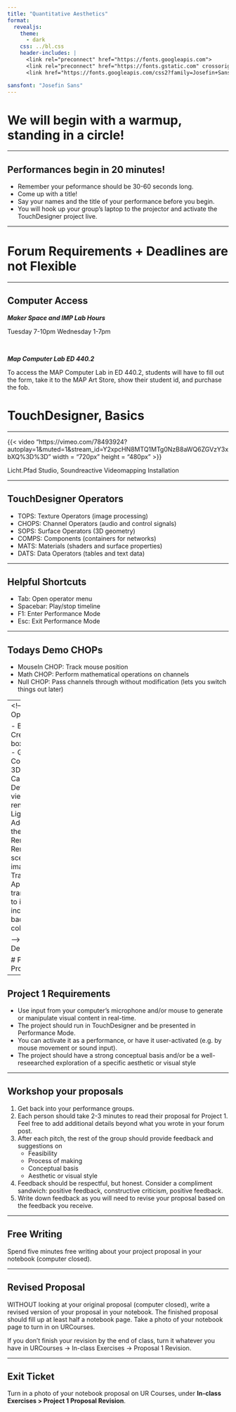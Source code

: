 ```yaml
---
title: "Quantitative Aesthetics"
format:
  revealjs:
    theme: 
      - dark
    css: ../bl.css
    header-includes: |
      <link rel="preconnect" href="https://fonts.googleapis.com">
      <link rel="preconnect" href="https://fonts.gstatic.com" crossorigin>
      <link href="https://fonts.googleapis.com/css2?family=Josefin+Sans:ital,wght@0,100..700;1,100..700&display=swap" rel="stylesheet">

sansfont: "Josefin Sans"
---
```


# We will begin with a warmup, standing in a circle!

---

## Performances begin in 20 minutes! 

* Remember your peformance should be 30-60 seconds long. 
* Come up with a title!
* Say your names and the title of your performance before you begin.
* You will hook up your group's laptop to the projector and activate the TouchDesigner project live. 

--- 

# Forum Requirements + Deadlines are not Flexible

---

## Computer Access

***Maker Space and IMP Lab Hours***

Tuesday 7-10pm
Wednesday 1-7pm

<br>

***Map Computer Lab ED 440.2***

To access the MAP Computer Lab in ED 440.2, students will have to fill out the form, take it to the MAP Art Store, show their student id, and purchase the fob.

<!--
---

![[Samson Young](https://smartmuseum.uchicago.edu/exhibitions/samson-young/), *Support Structure*, 2019, 3D-printed PLA, resin. Photo by Michael Tropea](https://d3qi0qp55mx5f5.cloudfront.net/smartmuseum/i/artwork/Samson-Young-Smart-Installation-019.jpg?mtime=1570033893)

---

![Kate Crawford and Vladan Joler, [*Calculating Empire*](https://calculatingempires.net/?pos=15135.77%2C12144.10%2C16.0122), 2023](https://images.squarespace-cdn.com/content/v1/52c9d908e4b0e87887310693/2f019acf-ccfc-4b61-b9fc-10d0cdceb697/Screenshot+2024-08-26+15.17.51.jpg?format=1500w)

---

![Hans Haacke, [*News*](https://docs.google.com/presentation/d/1ND0ZhNgD_93X0xu7f0eY4jAHHfVcpPqpI9GyaWLl1nM/edit?slide=id.g37ea3c3a6d1_0_0#slide=id.g37ea3c3a6d1_0_0), 1969/2008](https://d1hhug17qm51in.cloudfront.net/www-media/2018/08/25191723/2008.232_01_H02-Large-TIFF_4000-pixels-long-scaled.jpg)
-->
---

# TouchDesigner, Basics

---

{{< video "https://vimeo.com/78493924?autoplay=1&muted=1&stream_id=Y2xpcHN8MTQ1MTg0NzB8aWQ6ZGVzY3xbXQ%3D%3D" width = "720px" height = "480px" >}}

[Licht.Pfad Studio, Soundreactive Videomapping Installation]{.caption}

---

## TouchDesigner Operators

- TOPS: Texture Operators (image processing)
- CHOPS: Channel Operators (audio and control signals)
- SOPS: Surface Operators (3D geometry)
- COMPS: Components (containers for networks)
- MATS: Materials (shaders and surface properties)
- DATS: Data Operators (tables and text data)

---

## Helpful Shortcuts

- Tab: Open operator menu
- Spacebar: Play/stop timeline
- F1: Enter Performance Mode
- Esc: Exit Performance Mode

---

## Todays Demo CHOPs
<!--
- Audio Device In CHOP: Capture audio input from microphone
- Audio Spectrum CHOP: Analyze audio frequencies
-->
- MouseIn CHOP: Track mouse position
- Math CHOP: Perform mathematical operations on channels
- Null CHOP: Pass channels through without modification (lets you switch things out later)

---
<!--
## Other Operators

- Box SOP: Create a 3D box geometry
- Geo COMP: Container for 3D geometry
- Camera COMP: Define the viewpoint for rendering
- Light COMP: Add lighting to the 3D scene
- Render TOP: Render the 3D scene to a 2D image
- Transform TOP: Apply transformations to images, including background color

-->
# Short Demo


# Project 1 Proposals

---

## Project 1 Requirements {.smaller}

* Use input from your computer's microphone and/or mouse to generate or manipulate visual content in real-time.
* The project should run in TouchDesigner and be presented in Performance Mode.
* You can activate it as a performance, or have it user-activated (e.g. by mouse movement or sound input).
* The project should have a strong conceptual basis and/or be a well-reseearched exploration of a specific aesthetic or visual style

---

## Workshop your proposals {.smaller}

1. Get back into your performance groups. 
2. Each person should take 2-3 minutes to read their proposal for Project 1. Feel free to add additional details beyond what you wrote in your forum post.
3. After each pitch, the rest of the group should provide feedback and suggestions on 
   * Feasibility
   * Process of making
   * Conceptual basis
   * Aesthetic or visual style
4. Feedback should be respectful, but honest. Consider a compliment sandwich: positive feedback, constructive criticism, positive feedback.
5. Write down feedback as you will need to revise your proposal based on the feedback you receive.

---

## Free Writing

Spend five minutes free writing about your project proposal in your notebook (computer closed). 

---

## Revised Proposal

WITHOUT looking at your original proposal (computer closed), write a revised version of your proposal in your notebook. The finished proposal should fill up at least half a notebook page. Take a photo of your notebook page to turn in on URCourses. 

If you don't finish your revision by the end of class, turn it whatever you have in URCourses -> In-class Exercises -> Proposal 1 Revision. 

---

## Exit Ticket

Turn in a photo of your notebook proposal on UR Courses, under **In-class Exercises > Project 1 Proposal Revision**.

